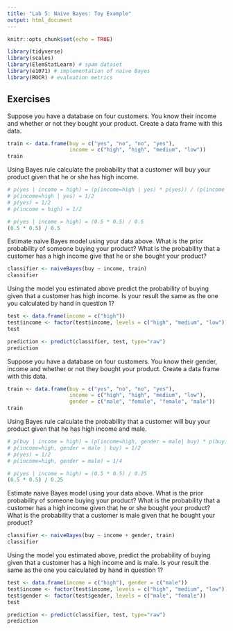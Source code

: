 ```yaml
---
title: "Lab 5: Naive Bayes: Toy Example"
output: html_document
---
```


```r
knitr::opts_chunk$set(echo = TRUE)

library(tidyverse)
library(scales)
library(ElemStatLearn) # spam dataset
library(e1071) # implementation of naive Bayes
library(ROCR) # evaluation metrics
```

## Exercises

Suppose you have a database on four customers. You know their income and whether or not they bought your product. Create a data frame with this data.

```r
train <- data.frame(buy = c("yes", "no", "no", "yes"),
                    income = c("high", "high", "medium", "low"))
train
```

Using Bayes rule calculate the probability that a customer will buy your product given that he or she has high income.

```r
# p(yes | income = high) = (p(income=high | yes) * p(yes)) / (p(income = high))
# p(income=high | yes) = 1/2
# p(yes) = 1/2
# p(income = high) = 1/2

# p(yes | income = high) = (0.5 * 0.5) / 0.5
(0.5 * 0.5) / 0.5
```

Estimate naive Bayes model using your data above. What is the prior probability of someone buying your product? What is the probability that a customer has a high income give that he or she bought your product?

```r
classifier <- naiveBayes(buy ~ income, train)
classifier 
```

Using the model you estimated above predict the probability of buying given that a customer has high income. Is your result the same as the one you calculated by hand in question 1?

```r
test <- data.frame(income = c("high"))
test$income <- factor(test$income, levels = c("high", "medium", "low"))
test

prediction <- predict(classifier, test, type="raw")
prediction
```

Suppose you have a database on four customers. You know their gender, income and whether or not they bought your product. Create a data frame with this data.

```r
train <- data.frame(buy = c("yes", "no", "no", "yes"),
                    income = c("high", "high", "medium", "low"),
                    gender = c("male", "female", "female", "male"))
train
```

Using Bayes rule calculate the probability that a customer will buy your product given that he has high income and male.

```r
# p(buy | income = high) = (p(income=high, gender = male| buy) * p(buy)) / (p(income = high))
# p(income=high, gender = male | buy) = 1/2
# p(yes) = 1/2
# p(income=high, gender = male) = 1/4

# p(yes | income = high) = (0.5 * 0.5) / 0.25
(0.5 * 0.5) / 0.25
```

Estimate naive Bayes model using your data above. What is the prior probability of someone buying your product? What is the probability that a customer has a high income given that he or she bought your product? What is the probability that a customer is male given that he bought your product?

```r
classifier <- naiveBayes(buy ~ income + gender, train)
classifier
```

Using the model you estimated above, predict the probability of buying given that a customer has a high income and is male. Is your result the same as the one you calculated by hand in question 1?

```r
test <- data.frame(income = c("high"), gender = c("male"))
test$income <- factor(test$income, levels = c("high", "medium", "low"))
test$gender <- factor(test$gender, levels = c("male", "female"))
test

prediction <- predict(classifier, test, type="raw")
prediction
```